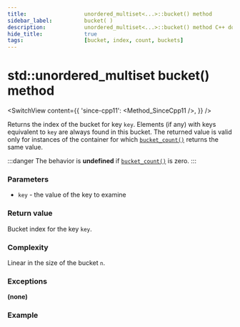 ```yaml
---
title:					unordered_multiset<...>::bucket() method
sidebar_label:			bucket( )
description:			unordered_multiset<...>::bucket() method C++ documentation
hide_title:				true
tags:					[bucket, index, count, buckets]
---
```



<!----------------- Codes ---------------------->

<!-- bucket() -->

# std::unordered_multiset bucket() method

<SwitchView content={{
    'since-cpp11': <Method_SinceCpp11 />,
    }} />

Returns the index of the bucket for key `key`.
Elements (if any) with keys equivalent to `key` are always found in this bucket.
The returned value is valid only for instances of the container for which [`bucket_count()`](/docs/std/containers/sets/unordered-multiset/bucket_count) returns the same value.

:::danger 
The behavior is **undefined** if [`bucket_count()`](/docs/std/containers/sets/unordered-multiset/bucket_count) is zero.
:::

### Parameters

 - `key` - the value of the key to examine

### Return value

Bucket index for the key `key`.

### Complexity

Linear in the size of the bucket `n`.

### Exceptions

**(none)**

### Example

<ImproveSection />
